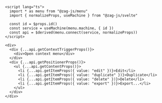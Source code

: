 ```svelte
<script lang="ts">
  import * as menu from "@zag-js/menu"
  import { normalizeProps, useMachine } from "@zag-js/svelte"

  const id = $props.id()
  const service = useMachine(menu.machine, { id })
  const api = $derived(menu.connect(service, normalizeProps))
</script>

<div>
  <div {...api.getContextTriggerProps()}>
    <div>Open context menu</div>
  </div>
  <div {...api.getPositionerProps()}>
    <ul {...api.getContentProps()}>
      <li {...api.getItemProps({ value: "edit" })}>Edit</li>
      <li {...api.getItemProps({ value: "duplicate" })}>Duplicate</li>
      <li {...api.getItemProps({ value: "delete" })}>Delete</li>
      <li {...api.getItemProps({ value: "export" })}>Export...</li>
    </ul>
  </div>
</div>
```
